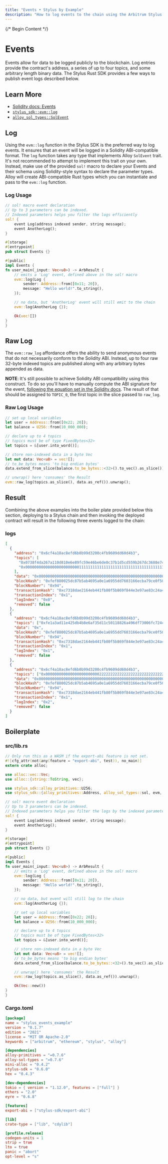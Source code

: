```yaml
---
title: "Events • Stylus by Example"
description: "How to log events to the chain using the Arbitrum Stylus Rust SDK."
---
```




{/* Begin Content */}

# Events

Events allow for data to be logged publicly to the blockchain. Log entries provide the contract's address, a series of up to four topics, and some arbitrary length binary data. The Stylus Rust SDK provides a few ways to publish event logs described below.

## Learn More

- [Solidity docs: Events](https://docs.soliditylang.org/en/v0.8.19/abi-spec.html#events)
- [`stylus_sdk::evm::log`](https://docs.rs/stylus-sdk/latest/stylus_sdk/evm/fn.log.html)
- [`alloy_sol_types::SolEvent`](https://docs.rs/alloy-sol-types/0.3.1/alloy_sol_types/trait.SolEvent.html)

## Log

Using the `evm::log` function in the Stylus SDK is the preferred way to log events. It ensures that an event will be logged in a Solidity ABI-compatible format. The `log` function takes any type that implements Alloy `SolEvent` trait. It's not recommended to attempt to implement this trait on your own. Instead, make use of the provided `sol!` macro to declare your Events and their schema using Solidity-style syntax to declare the parameter types. Alloy will create ABI-compatible Rust types which you can instantiate and pass to the `evm::log` function.

### Log Usage


<NotForProductionBannerPartial />


```rust
// sol! macro event declaration
// Up to 3 parameters can be indexed.
// Indexed parameters helps you filter the logs efficiently
sol! {
    event Log(address indexed sender, string message);
    event AnotherLog();
}

#[storage]
#[entrypoint]
pub struct Events {}

#[public]
impl Events {
fn user_main(_input: Vec<u8>) -> ArbResult {
    // emits a 'Log' event, defined above in the sol! macro
    evm::log(Log {
        sender: Address::from([0x11; 20]),
        message: "Hello world!".to_string(),
    });

    // no data, but 'AnotherLog' event will still emit to the chain
    evm::log(AnotherLog {});

    Ok(vec![])
}
}
```

## Raw Log

The `evm::raw_log` affordance offers the ability to send anonymous events that do not necessarily conform to the Solidity ABI. Instead, up to four raw 32-byte indexed topics are published along with any arbitrary bytes appended as data.

**NOTE**: It's still possible to achieve Solidity ABI compatibility using this construct. To do so you'll have to manually compute the ABI signature for the event, [following the equation set in the Solidity docs](https://docs.soliditylang.org/en/v0.8.19/abi-spec.html#events). The result of that should be assigned to `TOPIC_0`, the first topic in the slice passed to `raw_log`.

### Raw Log Usage

```rust
// set up local variables
let user = Address::from([0x22; 20]);
let balance = U256::from(10_000_000);

// declare up to 4 topics
// topics must be of type FixedBytes<32>
let topics = &[user.into_word()];

// store non-indexed data in a byte Vec
let mut data: Vec<u8> = vec![];
// to_be_bytes means 'to big endian bytes'
data.extend_from_slice(balance.to_be_bytes::<32>().to_vec().as_slice());

// unwrap() here 'consumes' the Result
evm::raw_log(topics.as_slice(), data.as_ref()).unwrap();
```

## Result

Combining the above examples into the boiler plate provided below this section, deploying to a Stylus chain and then invoking the deployed contract will result in the following three events logged to the chain:

### logs

```json
[
  {
    "address": "0x6cf4a18ac8efd6b0b99d3200c4fb9609dd60d4b3",
    "topics": [
      "0x0738f4da267a110d810e6e89fc59e46be6de0c37b1d5cd559b267dc3688e74e0",
      "0x0000000000000000000000001111111111111111111111111111111111111111"
    ],
    "data": "0x0000000000000000000000000000000000000000000000000000000000000020000000000000000000000000000000000000000000000000000000000000000c48656c6c6f20776f726c64210000000000000000000000000000000000000000",
    "blockHash": "0xfef880025dc87b5ab4695a0e1a6955dd7603166ecba79ce0f503a568b2ec8940",
    "blockNumber": "0x94",
    "transactionHash": "0xc7318dae2164eb441fb80f5b869f844e3e97ae83c24a4639d46ec4d915a30818",
    "transactionIndex": "0x1",
    "logIndex": "0x0",
    "removed": false
  },
  {
    "address": "0x6cf4a18ac8efd6b0b99d3200c4fb9609dd60d4b3",
    "topics": ["0xfe1a3ad11e425db4b8e6af35d11c50118826a496df73006fc724cb27f2b99946"],
    "data": "0x",
    "blockHash": "0xfef880025dc87b5ab4695a0e1a6955dd7603166ecba79ce0f503a568b2ec8940",
    "blockNumber": "0x94",
    "transactionHash": "0xc7318dae2164eb441fb80f5b869f844e3e97ae83c24a4639d46ec4d915a30818",
    "transactionIndex": "0x1",
    "logIndex": "0x1",
    "removed": false
  },
  {
    "address": "0x6cf4a18ac8efd6b0b99d3200c4fb9609dd60d4b3",
    "topics": ["0x0000000000000000000000002222222222222222222222222222222222222222"],
    "data": "0x0000000000000000000000000000000000000000000000000000000000989680",
    "blockHash": "0xfef880025dc87b5ab4695a0e1a6955dd7603166ecba79ce0f503a568b2ec8940",
    "blockNumber": "0x94",
    "transactionHash": "0xc7318dae2164eb441fb80f5b869f844e3e97ae83c24a4639d46ec4d915a30818",
    "transactionIndex": "0x1",
    "logIndex": "0x2",
    "removed": false
  }
]
```

## Boilerplate

### src/lib.rs

```rust
// Only run this as a WASM if the export-abi feature is not set.
#![cfg_attr(not(any(feature = "export-abi", test)), no_main)]
extern crate alloc;

use alloc::vec::Vec;
use alloc::{string::ToString, vec};

use stylus_sdk::alloy_primitives::U256;
use stylus_sdk::{alloy_primitives::Address, alloy_sol_types::sol, evm, prelude::*, ArbResult};

// sol! macro event declaration
// Up to 3 parameters can be indexed.
// Indexed parameters helps you filter the logs by the indexed parameter
sol! {
    event Log(address indexed sender, string message);
    event AnotherLog();
}

#[storage]
#[entrypoint]
pub struct Events {}

#[public]
impl Events {
fn user_main(_input: Vec<u8>) -> ArbResult {
    // emits a 'Log' event, defined above in the sol! macro
    evm::log(Log {
        sender: Address::from([0x11; 20]),
        message: "Hello world!".to_string(),
    });

    // no data, but event will still log to the chain
    evm::log(AnotherLog {});

    // set up local variables
    let user = Address::from([0x22; 20]);
    let balance = U256::from(10_000_000);

    // declare up to 4 topics
    // topics must be of type FixedBytes<32>
    let topics = &[user.into_word()];

    // store non-indexed data in a byte Vec
    let mut data: Vec<u8> = vec![];
    // to_be_bytes means 'to big endian bytes'
    data.extend_from_slice(balance.to_be_bytes::<32>().to_vec().as_slice());

    // unwrap() here 'consumes' the Result
    evm::raw_log(topics.as_slice(), data.as_ref()).unwrap();

    Ok(Vec::new())
}
}
```

### Cargo.toml

```toml
[package]
name = "stylus_events_example"
version = "0.1.7"
edition = "2021"
license = "MIT OR Apache-2.0"
keywords = ["arbitrum", "ethereum", "stylus", "alloy"]

[dependencies]
alloy-primitives = "=0.7.6"
alloy-sol-types = "=0.7.6"
mini-alloc = "0.4.2"
stylus-sdk = "0.6.0"
hex = "0.4.3"

[dev-dependencies]
tokio = { version = "1.12.0", features = ["full"] }
ethers = "2.0"
eyre = "0.6.8"

[features]
export-abi = ["stylus-sdk/export-abi"]

[lib]
crate-type = ["lib", "cdylib"]

[profile.release]
codegen-units = 1
strip = true
lto = true
panic = "abort"
opt-level = "s"
```

